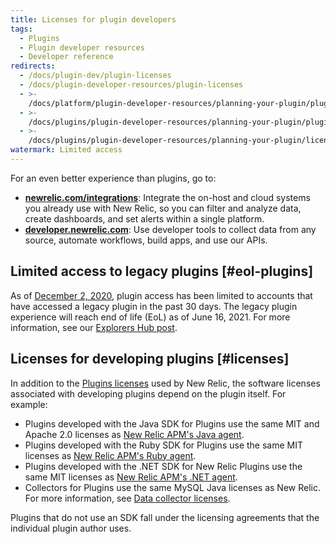 ```yaml
---
title: Licenses for plugin developers
tags:
  - Plugins
  - Plugin developer resources
  - Developer reference
redirects:
  - /docs/plugin-dev/plugin-licenses
  - /docs/plugin-developer-resources/plugin-licenses
  - >-
    /docs/platform/plugin-developer-resources/planning-your-plugin/plugin-licenses
  - >-
    /docs/plugins/plugin-developer-resources/planning-your-plugin/plugin-licenses
  - >-
    /docs/plugins/plugin-developer-resources/planning-your-plugin/licenses-plugin-developers
watermark: Limited access
---
```


<Callout variant="important">
  For an even better experience than plugins, go to:

  * **[newrelic.com/integrations](https://newrelic.com/integrations)**: Integrate the on-host and cloud systems you already use with New Relic, so you can filter and analyze data, create dashboards, and set alerts within a single platform.
  * **[developer.newrelic.com](https://developer.newrelic.com)**: Use developer tools to collect data from any source, automate workflows, build apps, and use our APIs.
</Callout>

## Limited access to legacy plugins [#eol-plugins]

As of [December 2, 2020](https://discuss.newrelic.com/t/first-notice-limiting-access-to-new-relic-plugins/121832), plugin access has been limited to accounts that have accessed a legacy plugin in the past 30 days. The legacy plugin experience will reach end of life (EoL) as of June 16, 2021. For more information, see our [Explorers Hub post](https://discuss.newrelic.com/t/new-relic-plugin-eol-wednesday-june-16th-2021/127267).

## Licenses for developing plugins [#licenses]

In addition to the [Plugins licenses](/docs/licenses/product-or-service-licenses/new-relic-plugins/plugins-licenses) used by New Relic, the software licenses associated with developing plugins depend on the plugin itself. For example:

* Plugins developed with the Java SDK for Plugins use the same MIT and Apache 2.0 licenses as [New Relic APM's Java agent](/docs/licenses/product-or-service-licenses/new-relic-apm/java-agent-licenses).
* Plugins developed with the Ruby SDK for Plugins use the same MIT licenses as [New Relic APM's Ruby agent](/docs/licenses/product-or-service-licenses/new-relic-apm/ruby-agent-licenses).
* Plugins developed with the .NET SDK for New Relic Plugins use the same MIT licenses as [New Relic APM's .NET agent](/docs/licenses/product-or-service-licenses/new-relic-apm/net-agent-licenses).
* Collectors for Plugins use the same MySQL Java licenses as New Relic. For more information, see [Data collector licenses](/docs/licenses/license-information/special-services-licenses/data-collector-licenses).

Plugins that do not use an SDK fall under the licensing agreements that the individual plugin author uses.

